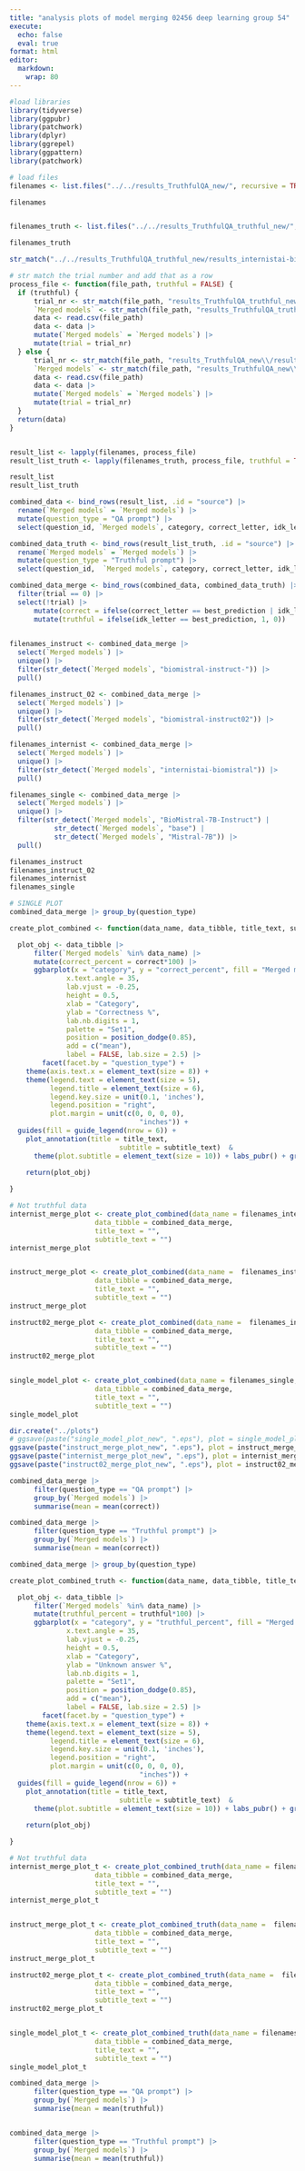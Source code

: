 ---
title: "analysis plots of model merging 02456 deep learning group 54"
execute:
  echo: false
  eval: true
format: html
editor:
  markdown:
    wrap: 80
---
```{r}
#load libraries
library(tidyverse)
library(ggpubr)
library(patchwork)
library(dplyr)
library(ggrepel)
library(ggpattern)
library(patchwork)
```

```{r}
# load files
filenames <- list.files("../../results_TruthfulQA_new/", recursive = TRUE, full.names = TRUE, pattern = '.csv$')

filenames


filenames_truth <- list.files("../../results_TruthfulQA_truthful_new/", recursive = TRUE, full.names = TRUE, pattern = '.csv$')

filenames_truth
```


```{r}
str_match("../../results_TruthfulQA_truthful_new/results_internistai-biomistral-ties_2_truthful.csv", "results_TruthfulQA_truthful_new\\/results_([^_]+)_(\\d)_truthful.csv")[2]
```

```{r}
# str match the trial number and add that as a row
process_file <- function(file_path, truthful = FALSE) {
  if (truthful) {
      trial_nr <- str_match(file_path, "results_TruthfulQA_truthful_new\\/results_([^_]+)_(\\d)_truthful\\.csv")[3]
      `Merged models` <- str_match(file_path, "results_TruthfulQA_truthful_new\\/results_([^_]+)_(\\d)_truthful\\.csv")[2]
      data <- read.csv(file_path)
      data <- data |>
      mutate(`Merged models` = `Merged models`) |>
      mutate(trial = trial_nr)
  } else {
      trial_nr <- str_match(file_path, "results_TruthfulQA_new\\/results_([^_]+)_(\\d)\\.csv")[3]
      `Merged models` <- str_match(file_path, "results_TruthfulQA_new\\/results_([^_]+)_(\\d)\\.csv")[2]
      data <- read.csv(file_path)
      data <- data |>
      mutate(`Merged models` = `Merged models`) |>
      mutate(trial = trial_nr)
  }
  return(data)
}


result_list <- lapply(filenames, process_file)
result_list_truth <- lapply(filenames_truth, process_file, truthful = TRUE)

result_list
result_list_truth
```


```{r}
combined_data <- bind_rows(result_list, .id = "source") |>
  rename(`Merged models` = `Merged models`) |>
  mutate(question_type = "QA prompt") |>
  select(question_id, `Merged models`, category, correct_letter, idk_letter, best_prediction, question_type, trial)

combined_data_truth <- bind_rows(result_list_truth, .id = "source") |>
  rename(`Merged models` = `Merged models`) |>
  mutate(question_type = "Truthful prompt") |>
  select(question_id,  `Merged models`, category, correct_letter, idk_letter, best_prediction, question_type, trial)

combined_data_merge <- bind_rows(combined_data, combined_data_truth) |>
  filter(trial == 0) |>
  select(!trial) |>
      mutate(correct = ifelse(correct_letter == best_prediction | idk_letter == best_prediction, 1, 0)) |>
      mutate(truthful = ifelse(idk_letter == best_prediction, 1, 0))
  
```

```{r}
filenames_instruct <- combined_data_merge |>
  select(`Merged models`) |>
  unique() |>
  filter(str_detect(`Merged models`, "biomistral-instruct-")) |>
  pull()

filenames_instruct_02 <- combined_data_merge |>
  select(`Merged models`) |>
  unique() |>
  filter(str_detect(`Merged models`, "biomistral-instruct02")) |>
  pull()

filenames_internist <- combined_data_merge |>
  select(`Merged models`) |>
  unique() |>
  filter(str_detect(`Merged models`, "internistai-biomistral")) |>
  pull()

filenames_single <- combined_data_merge |>
  select(`Merged models`) |>
  unique() |>
  filter(str_detect(`Merged models`, "BioMistral-7B-Instruct") |
           str_detect(`Merged models`, "base") |
           str_detect(`Merged models`, "Mistral-7B")) |>
  pull()

filenames_instruct
filenames_instruct_02
filenames_internist
filenames_single
```


```{r}
# SINGLE PLOT
combined_data_merge |> group_by(question_type)

create_plot_combined <- function(data_name, data_tibble, title_text, subtitle_text) {

  plot_obj <- data_tibble |>
      filter(`Merged models` %in% data_name) |>
      mutate(correct_percent = correct*100) |>
      ggbarplot(x = "category", y = "correct_percent", fill = "Merged models", alpha = 0.4, facet.by = "question_type",
              x.text.angle = 35,
              lab.vjust = -0.25,
              height = 0.5,
              xlab = "Category",
              ylab = "Correctness %",
              lab.nb.digits = 1,
              palette = "Set1",
              position = position_dodge(0.85),
              add = c("mean"),
              label = FALSE, lab.size = 2.5) |>
        facet(facet.by = "question_type") +
    theme(axis.text.x = element_text(size = 8)) +
    theme(legend.text = element_text(size = 5), 
          legend.title = element_text(size = 6), 
          legend.key.size = unit(0.1, 'inches'),
          legend.position = "right",
          plot.margin = unit(c(0, 0, 0, 0), 
                                "inches")) +
  guides(fill = guide_legend(nrow = 6)) +
    plot_annotation(title = title_text,
                           subtitle = subtitle_text)  &
      theme(plot.subtitle = element_text(size = 10)) + labs_pubr() + grids(linetype = "dashed")
  
    return(plot_obj)

}

```

```{r}
# Not truthful data
internist_merge_plot <- create_plot_combined(data_name = filenames_internist,
                     data_tibble = combined_data_merge,
                     title_text = "",
                     subtitle_text = "")
internist_merge_plot


instruct_merge_plot <- create_plot_combined(data_name =  filenames_instruct,
                     data_tibble = combined_data_merge,
                     title_text = "",
                     subtitle_text = "")
instruct_merge_plot

instruct02_merge_plot <- create_plot_combined(data_name =  filenames_instruct_02,
                     data_tibble = combined_data_merge,
                     title_text = "",
                     subtitle_text = "")
instruct02_merge_plot


single_model_plot <- create_plot_combined(data_name = filenames_single,
                     data_tibble = combined_data_merge,
                     title_text = "",
                     subtitle_text = "")
single_model_plot
```


```{r}
dir.create("../plots")
# ggsave(paste("single_model_plot_new", ".eps"), plot = single_model_plot, device = cairo_ps, path = "../plots")
ggsave(paste("instruct_merge_plot_new", ".eps"), plot = instruct_merge_plot, device = cairo_ps, path = "../plots")
ggsave(paste("internist_merge_plot_new", ".eps"), plot = internist_merge_plot, device = cairo_ps, path = "../plots")
ggsave(paste("instruct02_merge_plot_new", ".eps"), plot = instruct02_merge_plot, device = cairo_ps, path = "../plots")

```

```{r}
combined_data_merge |>
      filter(question_type == "QA prompt") |>
      group_by(`Merged models`) |>
      summarise(mean = mean(correct)) 

combined_data_merge |>
      filter(question_type == "Truthful prompt") |>
      group_by(`Merged models`) |>
      summarise(mean = mean(correct)) 

```

```{r}
combined_data_merge |> group_by(question_type)

create_plot_combined_truth <- function(data_name, data_tibble, title_text, subtitle_text) {

  plot_obj <- data_tibble |>
      filter(`Merged models` %in% data_name) |>
      mutate(truthful_percent = truthful*100) |>
      ggbarplot(x = "category", y = "truthful_percent", fill = "Merged models", alpha = 0.4, facet.by = "question_type",
              x.text.angle = 35,
              lab.vjust = -0.25,
              height = 0.5,
              xlab = "Category",
              ylab = "Unknown answer %",
              lab.nb.digits = 1,
              palette = "Set1",
              position = position_dodge(0.85),
              add = c("mean"),
              label = FALSE, lab.size = 2.5) |>
        facet(facet.by = "question_type") +
    theme(axis.text.x = element_text(size = 8)) +
    theme(legend.text = element_text(size = 5), 
          legend.title = element_text(size = 6), 
          legend.key.size = unit(0.1, 'inches'),
          legend.position = "right",
          plot.margin = unit(c(0, 0, 0, 0), 
                                "inches")) +
  guides(fill = guide_legend(nrow = 6)) +
    plot_annotation(title = title_text,
                           subtitle = subtitle_text)  &
      theme(plot.subtitle = element_text(size = 10)) + labs_pubr() + grids(linetype = "dashed")
  
    return(plot_obj)

}
```

```{r}
# Not truthful data
internist_merge_plot_t <- create_plot_combined_truth(data_name = filenames_internist,
                     data_tibble = combined_data_merge,
                     title_text = "",
                     subtitle_text = "")
internist_merge_plot_t


instruct_merge_plot_t <- create_plot_combined_truth(data_name =  filenames_instruct,
                     data_tibble = combined_data_merge,
                     title_text = "",
                     subtitle_text = "")
instruct_merge_plot_t

instruct02_merge_plot_t <- create_plot_combined_truth(data_name =  filenames_instruct_02,
                     data_tibble = combined_data_merge,
                     title_text = "",
                     subtitle_text = "")
instruct02_merge_plot_t


single_model_plot_t <- create_plot_combined_truth(data_name = filenames_single,
                     data_tibble = combined_data_merge,
                     title_text = "",
                     subtitle_text = "")
single_model_plot_t
```

```{r}
combined_data_merge |>
      filter(question_type == "QA prompt") |>
      group_by(`Merged models`) |>
      summarise(mean = mean(truthful)) 


combined_data_merge |>
      filter(question_type == "Truthful prompt") |>
      group_by(`Merged models`) |>
      summarise(mean = mean(truthful)) 
```

